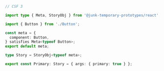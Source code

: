 ```ts
// CSF 3

import type { Meta, StoryObj } from '@junk-temporary-prototypes/react';

import { Button } from './Button';

const meta = {
  component: Button,
} satisfies Meta<typeof Button>;
export default meta;

type Story = StoryObj<typeof meta>;

export const Primary: Story = { args: { primary: true } };
```
